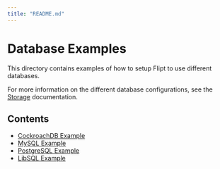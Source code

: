 ```yaml
---
title: "README.md"
---
```


# Database Examples

This directory contains examples of how to setup Flipt to use different databases.

For more information on the different database configurations, see the [Storage](https://www.flipt.io/docs/configuration/storage) documentation.

## Contents

* [CockroachDB Example](cockroachdb/README.md)
* [MySQL Example](mysql/README.md)
* [PostgreSQL Example](postgres/README.md)
* [LibSQL Example](libsql/README.md)
